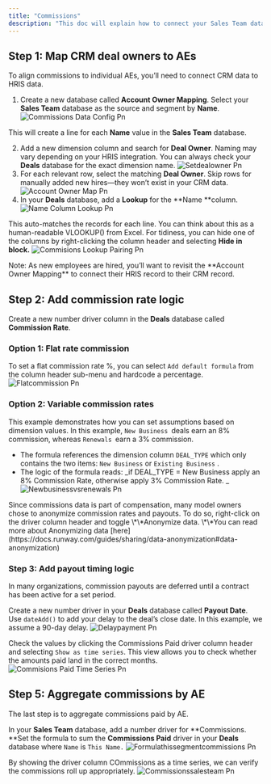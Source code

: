```yaml
---
title: "Commissions"
description: "This doc will explain how to connect your Sales Team database to a Deals database sourced from your CRM (e.g., Salesforce or Hubspot), and build commission logic."
---
```


## Step 1: Map CRM deal owners to AEs

To align commissions to individual AEs, you’ll need to connect CRM data to HRIS data.

1. Create a new database called **Account Owner Mapping**. Select your **Sales Team** database as the source and segment by **Name**.
   ![Commissions Data Config Pn](/images/commissions/Commissions-data-config.png)

This will create a line for each **Name** value in the **Sales Team** database.

2. Add a new dimension column and search for **Deal Owner**. Naming may vary depending on your HRIS integration. You can always check your **Deals** database for the exact dimension name.
   ![Setdealowner Pn](/images/commissions/setdealowner.png)
3. For each relevant row, select the matching **Deal Owner**. Skip rows for manually added new hires—they won’t exist in your CRM data.
   ![Account Owner Map Pn](/images/commissions/Account-owner-map.png)
4. In your **Deals** database, add a **Lookup** for the \*\*Name \*\*column.
   ![Name Column Lookup Pn](/images/commissions/name-column-lookup.png)

This auto-matches the records for each line. You can think about this as a human-readable VLOOKUP() from Excel. For tidiness, you can hide one of the columns by right-clicking the column header and selecting **Hide in block.**
![Commisions Lookup Pairing Pn](/images/commissions/commisions-lookup-pairing.png)

<Info>
  Note: As new employees are hired, you’ll want to revisit the **Account Owner Mapping** to connect their HRIS record to their CRM record.
</Info>

## Step 2: Add commission rate logic

Create a new number driver column in the **Deals** database called **Commission Rate**.

### **Option 1: Flat rate commission**

To set a flat commission rate %, you can select `Add default formula` from the column header sub-menu and hardcode a percentage.
![Flatcommission Pn](/images/commissions/flatcommission.png)

### **Option 2: Variable commission rates**

This example demonstrates how you can set assumptions based on dimension values. In this example, `New Business `deals earn an 8% commission, whereas `Renewals `earn a 3% commission.

- The formula references the dimension column `DEAL_TYPE` which only contains the two items: `New Business` or `Existing Business` .
- The logic of the formula reads: \_if DEAL_TYPE = New Business apply an 8% Commission Rate, otherwise apply 3% Commission Rate. \_
  ![Newbusinessvsrenewals Pn](/images/commissions/Newbusinessvsrenewals.png)

<Tip>
  Since commissions data is part of compensation, many model owners chose to anonymize commission rates and payouts. To do so, right-click on the driver column header and toggle \*\*Anonymize data. \*\*You can read more about Anonymizing data [here](https://docs.runway.com/guides/sharing/data-anonymization#data-anonymization)
</Tip>

### **Step 3: Add payout timing logic**

In many organizations, commission payouts are deferred until a contract has been active for a set period.

Create a new number driver in your **Deals** database called **Payout Date**. Use `dateAdd()` to add your delay to the deal’s close date. In this example, we assume a 90-day delay.
![Delaypayment Pn](/images/commissions/Delaypayment.png)

Check the values by clicking the Commissions Paid driver column header and selecting `Show as time series`. This view allows you to check whether the amounts paid land in the correct months.
![Commisions Paid Time Series Pn](/images/commissions/commisions-paid-time-series.png)

## Step 5: Aggregate commissions by AE

The last step is to aggregate commissions paid by AE.

In your **Sales Team** database, add a number driver for \*\*Commissions. \*\*Set the formula to sum the **Commissions Paid** driver in your **Deals** database where `Name` is `This Name.`
![Formulathissegmentcommissions Pn](/images/commissions/formulathissegmentcommissions.png)

By showing the driver column COmmissions as a time series, we can verify the commissions roll up appropriately.
![Commissionssalesteam Pn](/images/commissions/commissionssalesteam.png)
